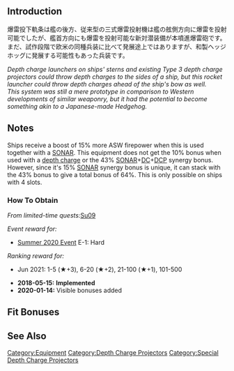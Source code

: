 {{EquipmentInfo|288}}

==Introduction==
爆雷投下軌条は艦の後方、従来型の三式爆雷投射機は艦の舷側方向に爆雷を投射可能でしたが、艦首方向にも爆雷を投射可能な新対潜装備が本噴進爆雷砲です。<br>
まだ、試作段階で欧米の同種兵装に比べて発展途上ではありますが、和製ヘッジホッグに発展する可能性もあった兵装です。

''Depth charge launchers on ships' sterns and existing Type 3 depth charge projectors could throw depth charges to the sides of a ship, but this rocket launcher could throw depth charges ahead of the ship's bow as well.''<br>
''This system was still a mere prototype in comparison to Western developments of similar weaponry, but it had the potential to become something akin to a Japanese-made Hedgehog. ''

==Notes==
Ships receive a boost of 15% more ASW firepower when this is used together with a [[:Category:SONAR|SONAR]]. This equipment does not get the 10% bonus when used with a [[:Category:Depth Charges|depth charge]] or the 43% [[:Category:SONAR|SONAR]]+[[:Category:Depth Charges|DC]]+[[:Category:Depth Charge Projectors|DCP]] synergy bonus. However, since it's 15% [[:Category:SONAR|SONAR]] synergy bonus is unique, it can stack with the 43% bonus to give a total bonus of 64%. This is only possible on ships with 4 slots.

<div class="mw-collapsible"><h3>How To Obtain</h3>
<div class="mw-collapsible-content">
''From limited-time quests: ''[[Quests/Seasonal#Su09|Su09]]

''Event reward for:''
* [[Summer 2020 Event]] E-1: Hard

''Ranking reward for:''
* Jun 2021: 1-5 (★+3), 6-20 (★+2), 21-100 (★+1), 101-500

</div></div>


<div class="mw-collapsible><h3>Updates History</h3>
<div class="mw-collapsible-content>
* '''2018-05-15:''' '''Implemented'''
* '''2020-01-14:''' Visible bonuses added
</div></div>

==Fit Bonuses==
{{:Prototype 15cm 9-tube ASW Rocket Launcher/Bonuses}}

==See Also==

{{Equipmentlist}}
[[Category:Equipment]]
[[Category:Depth Charge Projectors]]
[[Category:Special Depth Charge Projectors]]